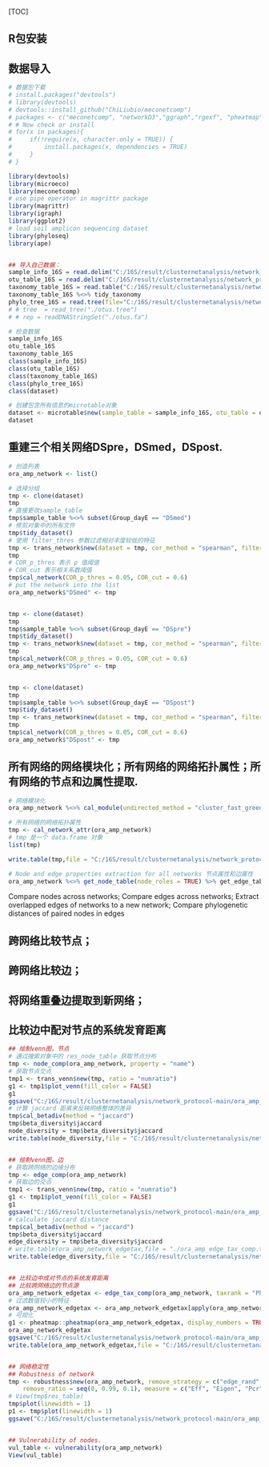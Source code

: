 [TOC]

<!-- ```{css include=FALSE} -->
<!--  pre code,pre,code { -->
<!--  white-space:pre!important; -->
<!--  overflow-x: scroll!important;  -->
<!-- } -->


<!-- ``` -->


<!-- ```{r setup, include=FALSE} -->
<!-- knitr::opts_chunk$set(echo = TRUE, -->
<!--                       fig.width = 7, -->
<!--                       fig.height = 5, -->
<!--                       fig.align = "center", -->
<!--                       warning = FALSE, -->
<!--                       message = FALSE -->
<!--                       ) -->
<!-- ``` -->



## R包安装
## 数据导入
```{R eval=FALSE, include=FALSE}

# 数据包下载
# install.packages("devtools")
# library(devtools)
# devtools::install_github("ChiLiubio/meconetcomp")
# packages <- c("meconetcomp", "networkD3","ggraph","rgexf", "pheatmap", "aplot", "agricolae")
# # Now check or install
# for(x in packages){
#     if(!require(x, character.only = TRUE)) {
#         install.packages(x, dependencies = TRUE)
#     }
# }

library(devtools)
library(microeco)
library(meconetcomp)
# use pipe operator in magrittr package
library(magrittr)
library(igraph)
library(ggplot2)
# load soil amplicon sequencing dataset
library(phyloseq)
library(ape)


## 导入自己数据：
sample_info_16S = read.delim("C:/16S/result/clusternetanalysis/network_protocol-main/metadata_raw.txt",row.names = 1)
otu_table_16S = read.delim("C:/16S/result/clusternetanalysis/network_protocol-main/otutab.txt", row.names=1)
taxonomy_table_16S = read.table("C:/16S/result/clusternetanalysis/network_protocol-main/taxonomy.txt", row.names=1,header = T)
taxonomy_table_16S %<>% tidy_taxonomy
phylo_tree_16S = read.tree(file="C:/16S/result/clusternetanalysis/network_protocol-main/otus.contree")
# # tree  = read_tree("./otus.tree")
# # rep = readDNAStringSet("./otus.fa")

# 检查数据
sample_info_16S
otu_table_16S
taxonomy_table_16S
class(sample_info_16S)
class(otu_table_16S)
class(taxonomy_table_16S)
class(phylo_tree_16S)
class(dataset)

# 创建包含所有信息的microtable对象
dataset <- microtable$new(sample_table = sample_info_16S, otu_table = otu_table_16S, tax_table = taxonomy_table_16S, phylo_tree = phylo_tree_16S)
dataset

```

## 重建三个相关网络DSpre，DSmed，DSpost.
```{R eval=FALSE, include=FALSE}
# 创造列表
ora_amp_network <- list()

# 选择分组
tmp <- clone(dataset)
tmp
# 直接更改sample_table
tmp$sample_table %<>% subset(Group_dayE == "DSmed")
# 修剪对象中的所有文件
tmp$tidy_dataset()
# 使用 filter_thres 参数过滤相对丰度较低的特征
tmp <- trans_network$new(dataset = tmp, cor_method = "spearman", filter_thres = 0.00003)
tmp
# COR_p_thres 表示 p 值阈值
# COR_cut 表示相关系数阈值
tmp$cal_network(COR_p_thres = 0.05, COR_cut = 0.6)
# put the network into the list
ora_amp_network$"DSmed" <- tmp


tmp <- clone(dataset)
tmp
tmp$sample_table %<>% subset(Group_dayE == "DSpre")
tmp$tidy_dataset()
tmp <- trans_network$new(dataset = tmp, cor_method = "spearman", filter_thres = 0.00003)
tmp
tmp$cal_network(COR_p_thres = 0.05, COR_cut = 0.6)
ora_amp_network$"DSpre" <- tmp


tmp <- clone(dataset)
tmp
tmp$sample_table %<>% subset(Group_dayE == "DSpost")
tmp$tidy_dataset()
tmp <- trans_network$new(dataset = tmp, cor_method = "spearman", filter_thres = 0.00003)
tmp
tmp$cal_network(COR_p_thres = 0.05, COR_cut = 0.6)
ora_amp_network$"DSpost" <- tmp

```



## 所有网络的网络模块化；所有网络的网络拓扑属性；所有网络的节点和边属性提取.
```{R eval=FALSE, include=FALSE}
# 网络模块化
ora_amp_network %<>% cal_module(undirected_method = "cluster_fast_greedy")

# 所有网络的网络拓扑属性
tmp <- cal_network_attr(ora_amp_network)
# tmp 是一个 data.frame 对象
list(tmp)

write.table(tmp,file = "C:/16S/result/clusternetanalysis/network_protocol-main/topological_ora_DS_pmp_new.txt",quote = F,sep = '\t', row.names = T, col.names = T)

# Node and edge properties extraction for all networks 节点属性和边属性
ora_amp_network %<>% get_node_table(node_roles = TRUE) %>% get_edge_table


```


Compare nodes across networks;
Compare edges across networks;
Extract overlapped edges of networks to a new network;
Compare phylogenetic distances of paired nodes in edges

## 跨网络比较节点；
## 跨网络比较边；
## 将网络重叠边提取到新网络；
## 比较边中配对节点的系统发育距离
```{R eval=FALSE, include=FALSE}
## 绘制venn图，节点
# 通过搜索对象中的 res_node_table 获取节点分布
tmp <- node_comp(ora_amp_network, property = "name")
# 获取节点交点
tmp1 <- trans_venn$new(tmp, ratio = "numratio")
g1 <- tmp1$plot_venn(fill_color = FALSE)
g1
ggsave("C:/16S/result/clusternetanalysis/network_protocol-main/ora_amp_node_overlap_DS_pmp_new.pdf", g1, width = 7, height = 6)
# 计算 jaccard 距离来反映网络整体的差异
tmp$cal_betadiv(method = "jaccard")
tmp$beta_diversity$jaccard
node_diversity = tmp$beta_diversity$jaccard
write.table(node_diversity,file = "C:/16S/result/clusternetanalysis/network_protocol-main/ora_amp_node_diversity_DS_pmp_new.txt",quote = F,sep = '\t', row.names = T, col.names = T)


## 绘制venn图，边
# 获取跨网络的边缘分布
tmp <- edge_comp(ora_amp_network)
# 获取边的交点
tmp1 <- trans_venn$new(tmp, ratio = "numratio")
g1 <- tmp1$plot_venn(fill_color = FALSE)
g1
ggsave("C:/16S/result/clusternetanalysis/network_protocol-main/ora_amp_edge_overlap_DS_pmp_new.pdf", g1, width = 7, height = 6)
# calculate jaccard distance
tmp$cal_betadiv(method = "jaccard")
tmp$beta_diversity$jaccard
edge_diversity = tmp$beta_diversity$jaccard
# write.table(ora_amp_network_edgetax,file = "./ora_amp_edge_tax_comp.txt",quote = F,sep = '\t', row.names = T, col.names = T)
write.table(edge_diversity,file = "C:/16S/result/clusternetanalysis/network_protocol-main/ora_amp_edge_diversity_DS_pmp_new.txt",quote = F,sep = '\t', row.names = T, col.names = T)


## 比较边中成对节点的系统发育距离
## 比较跨网络边的节点源
ora_amp_network_edgetax <- edge_tax_comp(ora_amp_network, taxrank = "Phylum", label = "-", rel = TRUE)
# 过滤数值较小的特征
ora_amp_network_edgetax <- ora_amp_network_edgetax[apply(ora_amp_network_edgetax, 1, mean) > 0.02, ]
# 可视化
g1 <- pheatmap::pheatmap(ora_amp_network_edgetax, display_numbers = TRUE)
ora_amp_network_edgetax
ggsave("C:/16S/result/clusternetanalysis/network_protocol-main/ora_amp_edge_tax_comp_negtive_Phylum_DS_pmp_new.pdf", g1, width = 20, height = 7)
write.table(ora_amp_network_edgetax,file = "C:/16S/result/clusternetanalysis/network_protocol-main/ora_amp_edge_tax_comp_negtive_Phylum_DS_pmp_new.txt",quote = F,sep = '\t', row.names = T, col.names = T)


## 网络稳定性
## Robustness of network
tmp <- robustness$new(ora_amp_network, remove_strategy = c("edge_rand", "edge_strong", "node_degree_high"), 
    remove_ratio = seq(0, 0.99, 0.1), measure = c("Eff", "Eigen", "Pcr"), run = 10)
# View(tmp$res_table)
tmp$plot(linewidth = 1)
p1 <- tmp$plot(linewidth = 1)
ggsave("C:/16S/result/clusternetanalysis/network_protocol-main/ora_amp_robustness_DS_pmp_new.pdf", p1, width = 15, height = 9)


## Vulnerability of nodes.
vul_table <- vulnerability(ora_amp_network)
View(vul_table)

```




